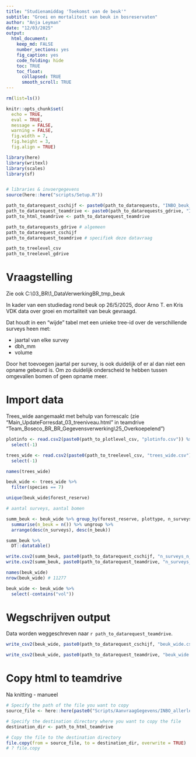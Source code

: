 ```yaml
---
title: "Studienamiddag 'Toekomst van de beuk'"
subtitle: "Groei en mortaliteit van beuk in bosreservaten"
author: "Anja Leyman"
date: "12/03/2025"  
output: 
  html_document:
    keep_md: FALSE
    number_sections: yes
    fig_caption: yes
    code_folding: hide
    toc: TRUE
    toc_float:
      collapsed: TRUE
      smooth_scroll: TRUE
---
```


```r
rm(list=ls())
```

```r
knitr::opts_chunk$set(
  echo = TRUE,
  eval = TRUE,
  message = FALSE,
  warning = FALSE, 
  fig.width = 7,
  fig.height = 3,
  fig.align = TRUE)

library(here)
library(writexl)
library(scales)
library(sf)


# libraries & invoergegevens
source(here::here("scripts/Setup.R"))
```


```r
path_to_datarequest_cschijf <- paste0(path_to_datarequests, "INBO_beuk_groei_mortaliteit/")
path_to_datarequest_teamdrive <- paste0(path_to_datarequests_gdrive, "INBO_beuk_groei_mortaliteit/")
path_to_html_teamdrive <- path_to_datarequest_teamdrive

```

```r
path_to_datarequests_gdrive # algemeen
path_to_datarequest_cschijf
path_to_datarequest_teamdrive # specifiek deze datavraag

path_to_treelevel_csv
path_to_treelevel_gdrive
```



# Vraagstelling

Zie ook C:\03_BR\1_DataVerwerkingBR\_tmp_beuk

In kader van een studiedag rond beuk op 26/5/2025, door Arno T. en Kris VDK data over groei 
en mortaliteit van beuk gevraagd.

Dat houdt in een "wijde" tabel met een unieke tree-id over de verschillende surveys heen met: 

- jaartal van elke survey
- dbh_mm
- volume 

Door het toevoegen jaartal per survey, is ook duidelijk of er al dan niet een opname gebeurd is.
Om zo duidelijk onderscheid te hebben tussen omgevallen bomen of geen opname meer.

<!-- Gecheckt of 1986 enkel bomen bevat die in 2000 nog rechtstonden, volgens Kris niet - gecheckt met Peter en blijkbaar toch alle bomen van 1986 in db -->


# Import data

Trees_wide aangemaakt met behulp van forrescalc (zie "Main_UpdateForresdat_03_treeniveau.html" in teamdrive "Team_Boseco_BR\PRJ_BR_Gegevensverwerking\25_Overkoepelend")

```r
plotinfo <- read.csv2(paste0(path_to_plotlevel_csv, "plotinfo.csv")) %>% 
  select(-1)

trees_wide <- read.csv2(paste0(path_to_treelevel_csv, "trees_wide.csv")) %>% 
  select(-1)

names(trees_wide)

```


```r
beuk_wide <- trees_wide %>% 
  filter(species == 7)

unique(beuk_wide$forest_reserve)
```

```r
# aantal surveys, aantal bomen

summ_beuk <- beuk_wide %>% group_by(forest_reserve, plottype, n_surveys) %>% 
  summarise(n_beuk = n()) %>% ungroup %>% 
  arrange(desc(n_surveys), desc(n_beuk)) 

summ_beuk %>% 
  DT::datatable()

write.csv2(summ_beuk, paste0(path_to_datarequest_cschijf, "n_surveys_n_beuk_per_BR.csv"))
write.csv2(summ_beuk, paste0(path_to_datarequest_teamdrive, "n_surveys_n_beuk_per_BR.csv"))

```



```r
names(beuk_wide)
nrow(beuk_wide) # 11277

beuk_wide <- beuk_wide %>% 
  select(-contains("vol"))
```



# Wegschrijven output

Data worden weggeschreven naar `r path_to_datarequest_teamdrive`.

```r
write_csv2(beuk_wide, paste0(path_to_datarequest_cschijf, "beuk_wide.csv"))

write_csv2(beuk_wide, paste0(path_to_datarequest_teamdrive, "beuk_wide.csv"))

```


# Copy html to teamdrive

Na knitting - manueel

```r
# Specify the path of the file you want to copy
source_file <- here::here(paste0("Scripts/AanvraagGegevens/INBO_allerlei/INBO_beuk_mortaliteit.html"))

# Specify the destination directory where you want to copy the file
destination_dir <- path_to_html_teamdrive

# Copy the file to the destination directory
file.copy(from = source_file, to = destination_dir, overwrite = TRUE)
# ? file.copy
```

